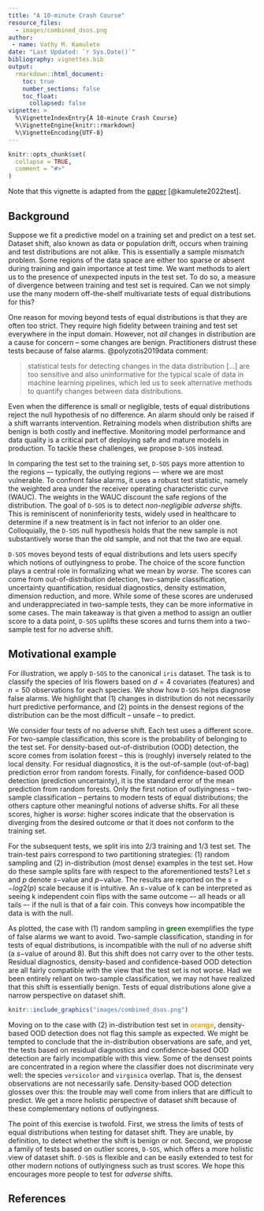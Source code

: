 ```yaml
---
title: "A 10-minute Crash Course"
resource_files:
  - images/combined_dsos.png
author:
 - name: Vathy M. Kamulete
date: "Last Updated: `r Sys.Date()`"
bibliography: vignettes.bib
output:
  rmarkdown::html_document:
    toc: true
    number_sections: false
    toc_float:
      collapsed: false
vignette: >
  %\VignetteIndexEntry{A 10-minute Crash Course}
  %\VignetteEngine{knitr::rmarkdown}
  %\VignetteEncoding{UTF-8}
---
```


```r
knitr::opts_chunk$set(
  collapse = TRUE,
  comment = "#>"
)
```

Note that this vignette is adapted from the
[paper](https://openreview.net/forum?id=S5UG2BLi9xc) [@kamulete2022test].

## Background

Suppose we fit a predictive model on a training set and predict on a test set.
Dataset shift, also known as data or population drift,
occurs when training and test distributions are not alike. This is essentially
a sample mismatch problem. Some regions of the data space are either too
sparse or absent during training and gain importance at test time. We want
methods to alert us to the presence of unexpected inputs in the test set.
To do so, a measure of divergence between training
and test set is required. Can we not simply use the many modern off-the-shelf
multivariate tests of equal distributions for this?

One reason for moving beyond tests of equal distributions is that they are
often too strict. They require high fidelity between training and test set
everywhere in the input domain. However, not *all* changes in distribution are
a cause for concern -- some changes are benign. Practitioners distrust these
tests because of false alarms. @polyzotis2019data comment:

> statistical tests for detecting changes in the data distribution [...] are too
> sensitive and also uninformative for the typical scale of data in machine learning
> pipelines, which led us to seek alternative methods to quantify changes between
> data distributions.

Even when the difference is small or negligible, tests of equal distributions
reject the null hypothesis of no difference. An alarm should only be raised if
a shift warrants intervention. Retraining models when distribution shifts are
benign is both costly and ineffective. Monitoring model performance and data
quality is a critical part of deploying safe and mature models in production.
To tackle these challenges, we propose `D-SOS` instead.

In comparing the test set to the training set, `D-SOS` pays more attention to
the regions –- typically, the outlying regions –- where we are most vulnerable.
To confront false alarms, it uses a robust test statistic, namely the
weighted area under the receiver operating characteristic curve (WAUC).
The weights in the WAUC discount the safe regions of the
distribution. The goal of `D-SOS` is
to detect *non-negligible adverse shifts*. This is reminiscent of
noninferiority tests, widely used in healthcare to determine if a new
treatment is in fact not inferior to an older one. Colloquially, the `D-SOS`
null hypothesis holds that the new sample is not substantively worse than the
old sample, and not that the two are equal.

`D-SOS` moves beyond tests of equal distributions and lets users specify which
notions of outlyingness to probe. The choice of the score function plays a
central role in formalizing what we mean by *worse*. The scores can come from
out-of-distribution detection, two-sample classification, uncertainty
quantification, residual diagnostics, density estimation, dimension reduction,
and more. While some of these scores are underused and underappreciated in
two-sample tests, they can be more informative in some cases. The main takeaway
is that given a method to assign an outlier score to a data point, `D-SOS`
uplifts these scores and turns them into a two-sample test for no adverse
shift.

## Motivational example

For illustration, we apply `D-SOS` to the canonical `iris` dataset.
The task is to classify the species of Iris flowers
based on $d=4$ covariates (features) and $n=50$ observations for each
species. We show how `D-SOS` helps diagnose false alarms. We highlight
that (1) changes in distribution do not necessarily hurt predictive performance,
and (2) points in the densest regions of the distribution can be the most
difficult -- unsafe -- to predict.

We consider four tests of no adverse shift. Each test uses a different score.
For two-sample classification, this score is the probability
of belonging to the test set. For density-based out-of-distribution
(OOD) detection, the score comes from isolation forest -- this
is (roughly) inversely related to the local density. For residual diagnostics,
it is the out-of-sample (out-of-bag) prediction error from random forests.
Finally, for confidence-based OOD detection (prediction uncertainty), it is
the standard error of the mean prediction from random forests.
Only the first notion of outlyingness -- two-sample
classification -- pertains to modern tests of equal distributions; the others
capture other meaningful notions of adverse shifts. For all these scores, higher
is *worse*: higher scores indicate that the observation is diverging from the
desired outcome or that it does not conform to the training set.

For the subsequent tests, we split iris into 2/3 training and 1/3 test set. The
train-test pairs correspond to two partitioning strategies: (1) random sampling
and (2) in-distribution (most dense) examples in the test set. How do these
sample splits fare with respect to the aforementioned tests? Let $s$ and $p$
denote $s$−value and $p$−value. The results are reported on the $s = − log2(p)$
scale because it is intuitive. An $s$−value of k
can be interpreted as seeing k independent coin flips with the same outcome –-
all heads or all tails –- if the null is that of a fair coin. This conveys how
incompatible the data is with the null.

As plotted, the case with (1) random sampling in
<b><span style="color:green;">green</span></b> exemplifies
the type of false alarms we want to avoid. Two-sample classification,
standing in for tests of equal distributions, is incompatible with the null of
no adverse shift (a $s$−value of around 8). But this shift does not carry over
to the other tests. Residual diagnostics, density-based and confidence-based
OOD detection are all fairly compatible with the view that the test set is not
worse. Had we been entirely reliant on two-sample classification, we may not
have realized that this shift is essentially benign. Tests of equal
distributions alone give a narrow perspective on dataset shift.

```r
knitr::include_graphics("images/combined_dsos.png")
```

Moving on to the case with (2) in-distribution test set in
<b><span style="color:orange;">orange</span></b>, 
density-based OOD detection does not flag this sample as expected. We might
be tempted to conclude that the in-distribution observations are safe, and yet,
the tests based on residual diagnostics and confidence-based OOD detection are
fairly incompatible with this view. Some of the densest points are concentrated
in a region where the classifier does not discriminate very well: the species
`versicolor` and `virginica` overlap. That is, the densest observations are
not necessarily safe. Density-based OOD detection glosses over this: the
trouble may well come from inliers that are difficult to predict. We get a more
holistic perspective of dataset shift because of these complementary notions
of outlyingness.

The point of this exercise is twofold. First, we stress the limits of
tests of equal distributions when testing for dataset shift. They are
unable, by definition, to detect whether the shift is benign or not.
Second, we propose a family of tests based on outlier scores, `D-SOS`,
which offers a more holistic view of dataset shift. `D-SOS` is flexible and
can be easily extended to test for other modern notions of outlyingness such as
trust scores. We hope this encourages more people to test for *adverse* shifts.

## References
